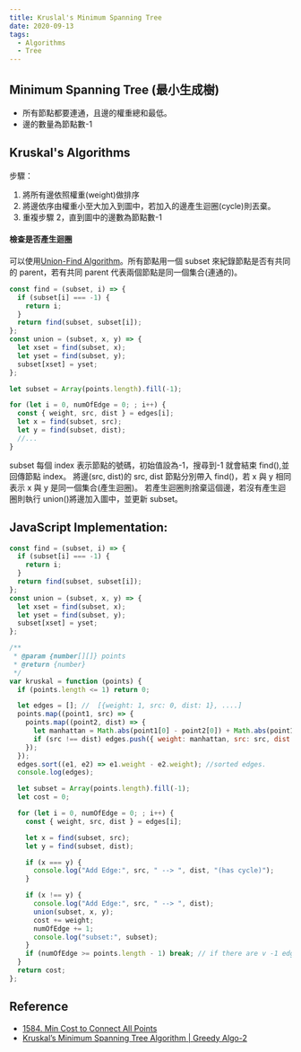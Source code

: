 ```yaml
---
title: Kruslal's Minimum Spanning Tree
date: 2020-09-13
tags:
  - Algorithms
  - Tree
---
```


## Minimum Spanning Tree (最小生成樹)

- 所有節點都要連通，且邊的權重總和最低。
- 邊的數量為節點數-1

## Kruskal's Algorithms

步驟：

1. 將所有邊依照權重(weight)做排序
2. 將邊依序由權重小至大加入到圖中，若加入的邊產生迴圈(cycle)則丟棄。
3. 重複步驟 2，直到圖中的邊數為節點數-1

#### 檢查是否產生迴圈

可以使用[Union-Find Algorithm](https://www.geeksforgeeks.org/union-find-algorithm-set-2-union-by-rank/?ref=lbp)。所有節點用一個 subset 來紀錄節點是否有共同的 parent，若有共同 parent 代表兩個節點是同一個集合(連通的)。

```js
const find = (subset, i) => {
  if (subset[i] === -1) {
    return i;
  }
  return find(subset, subset[i]);
};
const union = (subset, x, y) => {
  let xset = find(subset, x);
  let yset = find(subset, y);
  subset[xset] = yset;
};
```

```js
let subset = Array(points.length).fill(-1);

for (let i = 0, numOfEdge = 0; ; i++) {
  const { weight, src, dist } = edges[i];
  let x = find(subset, src);
  let y = find(subset, dist);
  //...
}
```

subset 每個 index 表示節點的號碼，初始值設為-1，搜尋到-1 就會結束 find(),並回傳節點 index。
將邊(src, dist)的 src, dist 節點分別帶入 find()，若 x 與 y 相同表示 x 與 y 是同一個集合(產生迴圈)。
若產生迴圈則捨棄這個邊，若沒有產生迴圈則執行 union()將邊加入圖中，並更新 subset。

## JavaScript Implementation:

```js
const find = (subset, i) => {
  if (subset[i] === -1) {
    return i;
  }
  return find(subset, subset[i]);
};
const union = (subset, x, y) => {
  let xset = find(subset, x);
  let yset = find(subset, y);
  subset[xset] = yset;
};

/**
 * @param {number[][]} points
 * @return {number}
 */
var kruskal = function (points) {
  if (points.length <= 1) return 0;

  let edges = []; //  [{weight: 1, src: 0, dist: 1}, ....]
  points.map((point1, src) => {
    points.map((point2, dist) => {
      let manhattan = Math.abs(point1[0] - point2[0]) + Math.abs(point1[1] - point2[1]);
      if (src !== dist) edges.push({ weight: manhattan, src: src, dist: dist });
    });
  });
  edges.sort((e1, e2) => e1.weight - e2.weight); //sorted edges.
  console.log(edges);

  let subset = Array(points.length).fill(-1);
  let cost = 0;

  for (let i = 0, numOfEdge = 0; ; i++) {
    const { weight, src, dist } = edges[i];

    let x = find(subset, src);
    let y = find(subset, dist);

    if (x === y) {
      console.log("Add Edge:", src, " --> ", dist, "(has cycle)");
    }

    if (x !== y) {
      console.log("Add Edge:", src, " --> ", dist);
      union(subset, x, y);
      cost += weight;
      numOfEdge += 1;
      console.log("subset:", subset);
    }
    if (numOfEdge >= points.length - 1) break; // if there are v -1 edges ---> fininsh.
  }
  return cost;
};
```

## Reference

- [1584. Min Cost to Connect All Points](https://leetcode.com/problems/min-cost-to-connect-all-points/)
- [Kruskal’s Minimum Spanning Tree Algorithm | Greedy Algo-2](https://www.geeksforgeeks.org/kruskals-minimum-spanning-tree-algorithm-greedy-algo-2/)
